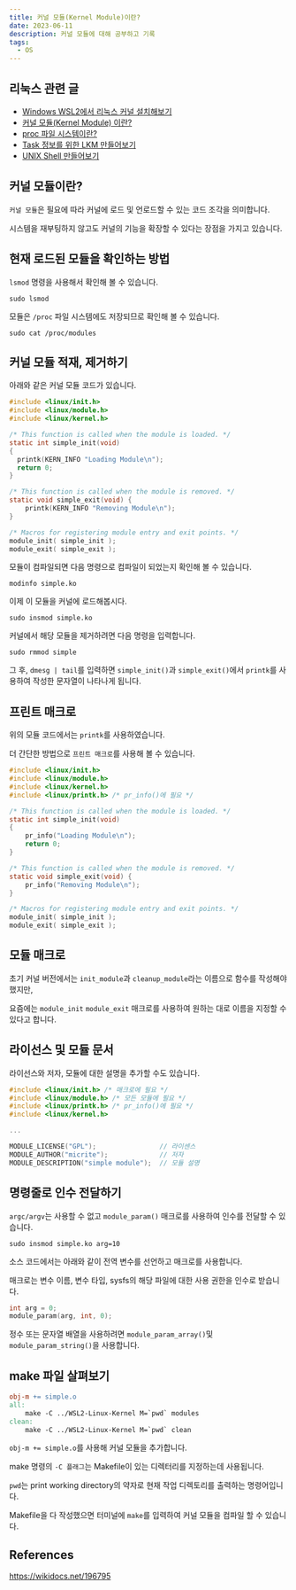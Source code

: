 ```yaml
---
title: 커널 모듈(Kernel Module)이란?
date: 2023-06-11
description: 커널 모듈에 대해 공부하고 기록
tags:
  - OS
---
```


## 리눅스 관련 글

- [Windows WSL2에서 리눅스 커널 설치해보기](https://blog-gray-omega-81.vercel.app/blog/20230610-wsl-linux-kernel)
- [커널 모듈(Kernel Module) 이란?](https://blog-gray-omega-81.vercel.app/blog/20230611-what-is-kernel-module)
- [proc 파일 시스템이란?](https://blog-gray-omega-81.vercel.app/blog/20230612-what-is-proc)
- [Task 정보를 위한 LKM 만들어보기](https://blog-gray-omega-81.vercel.app/blog/20230613-LKM-for-task-information)
- [UNIX Shell 만들어보기](https://blog-gray-omega-81.vercel.app/blog/20230614-unix-shell)

## 커널 모듈이란?

`커널 모듈`은 필요에 따라 커널에 로드 및 언로드할 수 있는 코드 조각을 의미합니다.

시스템을 재부팅하지 않고도 커널의 기능을 확장할 수 있다는 장점을 가지고 있습니다.

## 현재 로드된 모듈을 확인하는 방법

`lsmod` 명령을 사용해서 확인해 볼 수 있습니다.

```shell
sudo lsmod
```

모듈은 `/proc` 파일 시스템에도 저장되므로 확인해 볼 수 있습니다.

```shell
sudo cat /proc/modules
```

## 커널 모듈 적재, 제거하기

아래와 같은 커널 모듈 코드가 있습니다.

```c:simple.c
#include <linux/init.h>
#include <linux/module.h>
#include <linux/kernel.h>

/* This function is called when the module is loaded. */
static int simple_init(void)
{
  printk(KERN_INFO "Loading Module\n");
  return 0;
}

/* This function is called when the module is removed. */
static void simple_exit(void) {
	printk(KERN_INFO "Removing Module\n");
}

/* Macros for registering module entry and exit points. */
module_init( simple_init );
module_exit( simple_exit );
```

모듈이 컴파일되면 다음 명령으로 컴파일이 되었는지 확인해 볼 수 있습니다.

```shell
modinfo simple.ko
```

이제 이 모듈을 커널에 로드해봅시다.

```shell
sudo insmod simple.ko
```

커널에서 해당 모듈을 제거하려면 다음 명령을 입력합니다.

```shell
sudo rmmod simple
```

그 후, `dmesg | tail`를 입력하면 `simple_init()`과 `simple_exit()`에서 `printk`를 사용하여 작성한 문자열이 나타나게 됩니다.

## 프린트 매크로

위의 모듈 코드에서는 `printk`를 사용하였습니다.

더 간단한 방법으로 `프린트 매크로`를 사용해 볼 수 있습니다.

```c:simple.c
#include <linux/init.h>
#include <linux/module.h>
#include <linux/kernel.h>
#include <linux/printk.h> /* pr_info()에 필요 */

/* This function is called when the module is loaded. */
static int simple_init(void)
{
	pr_info("Loading Module\n");
	return 0;
}

/* This function is called when the module is removed. */
static void simple_exit(void) {
	pr_info("Removing Module\n");
}

/* Macros for registering module entry and exit points. */
module_init( simple_init );
module_exit( simple_exit );
```

## 모듈 매크로

초기 커널 버전에서는 `init_module`과 `cleanup_module`라는 이름으로 함수를 작성해야 했지만,

요즘에는 `module_init` `module_exit` 매크로를 사용하여 원하는 대로 이름을 지정할 수 있다고 합니다.

## 라이선스 및 모듈 문서

라이선스와 저자, 모듈에 대한 설명을 추가할 수도 있습니다.

```c:simple.c
#include <linux/init.h> /* 매크로에 필요 */
#include <linux/module.h> /* 모든 모듈에 필요 */
#include <linux/printk.h> /* pr_info()에 필요 */
#include <linux/kernel.h>

...

MODULE_LICENSE("GPL");                // 라이센스
MODULE_AUTHOR("micrite");             // 저자
MODULE_DESCRIPTION("simple module");  // 모듈 설명
```

## 명령줄로 인수 전달하기

`argc/argv`는 사용할 수 없고 `module_param()` 매크로를 사용하여 인수를 전달할 수 있습니다.

```shell
sudo insmod simple.ko arg=10
```

소스 코드에서는 아래와 같이 전역 변수를 선언하고 매크로를 사용합니다.

매크로는 변수 이름, 변수 타입, sysfs의 해당 파일에 대한 사용 권한을 인수로 받습니다.

```c:simple.c
int arg = 0;
module_param(arg, int, 0);
```

정수 또는 문자열 배열을 사용하려면 `module_param_array()`및 `module_param_string()`을 사용합니다.

## make 파일 살펴보기

```Makefile
obj-m += simple.o
all:
	make -C ../WSL2-Linux-Kernel M=`pwd` modules
clean:
	make -C ../WSL2-Linux-Kernel M=`pwd` clean
```

`obj-m += simple.o`를 사용해 커널 모듈을 추가합니다.

make 명령의 `-C 플래그`는 Makefile이 있는 디렉터리를 지정하는데 사용됩니다.

`pwd`는 print working directory의 약자로 현재 작업 디렉토리를 출력하는 명령어입니다.

Makefile을 다 작성했으면 터미널에 `make`를 입력하여 커널 모듈을 컴파일 할 수 있습니다.

## References

https://wikidocs.net/196795
